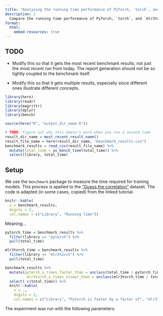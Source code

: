 ```yaml
---
title: "Analyzing the running time performance of PyTorch, `torch`, and `mlr3torch`"
description: |
  Compare the running time performance of PyTorch, `torch`, and `mlr3torch`.
format:
  html:
    embed-resources: true
---
```


## TODO

- Modify this so that it gets the most recent benchmark results, not just the most recent run from today. 
  The report generation should not be so tightly coupled to the benchmark itself.

- Modify this so that it gets multiple results, especially since different ones illustrate different concepts.

```r
library(here)
library(readr)
library(magrittr)
library(dplyr)
library(bench)
```

```r
source(here("R", "output_dir_name.R"))
```

```r
# TODO: figure out why this doesn't work when you run a second time
result_dir_name = most_recent_result_name()
result_file_name = here(result_dir_name, "benchmark_results.csv")
benchmark_results = read_csv(result_file_name) %>%
  mutate(total_time = as_bench_time(total_time)) %>%
  select(library, total_time)
```

## Setup

We use the `benchmark` package to measure the time required for training models. This process is applied to the ["Guess the correlation"](https://torch.mlverse.org/start/guess_the_correlation/) dataset. The code is adapted (in some cases, copied) from the linked tutorial.

```r
knitr::kable(
  x = benchmark_results,
  digits = 2,
  col.names = c("Library", "Running time"))
```

Meaning...

```r
pytorch_time = benchmark_results %>%
  filter(library == "pytorch") %>%
  pull(total_time)

mlr3torch_time = benchmark_results %>%
  filter(library == "mlr3torch") %>%
  pull(total_time)

benchmark_results %>%
  mutate(pytorch_x_times_faster_than = unclass(total_time / pytorch_time),
          mlr3torch_x_times_slower_than = unclass(mlr3torch_time / total_time)) %>%
  select(-c(total_time)) %>%
  knitr::kable(
    x = .,
    digits = 2,
    col.names = c("Library", "Pytorch is faster by a factor of", "mlr3torch is slower by a factor of"))
```

The experiment was run with the following parameters.
